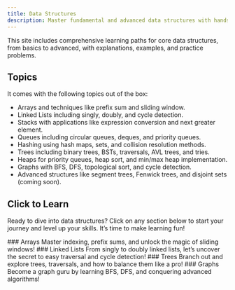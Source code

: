 ```yaml
---
title: Data Structures
description: Master fundamental and advanced data structures with hands-on learning.
---
```


This site includes comprehensive learning paths for core data structures, from basics to advanced, with explanations, examples, and practice problems.

## Topics
It comes with the following topics out of the box:

- Arrays and techniques like prefix sum and sliding window.
- Linked Lists including singly, doubly, and cycle detection.
- Stacks with applications like expression conversion and next greater element.
- Queues including circular queues, deques, and priority queues.
- Hashing using hash maps, sets, and collision resolution methods.
- Trees including binary trees, BSTs, traversals, AVL trees, and tries.
- Heaps for priority queues, heap sort, and min/max heap implementation.
- Graphs with BFS, DFS, topological sort, and cycle detection.
- Advanced structures like segment trees, Fenwick trees, and disjoint sets (coming soon).

## Click to Learn

Ready to dive into data structures? Click on any section below to start your journey and level up your skills. It’s time to make learning fun!

<div className="grid gap-4 mt-6">

<Card href="/docs/data-structures/arrays">
### Arrays
Master indexing, prefix sums, and unlock the magic of sliding windows!
</Card>

<Card href="/docs/data-structures/linked-lists">
### Linked Lists
From singly to doubly linked lists, let’s uncover the secret to easy traversal and cycle detection!
</Card>

<Card href="/docs/data-structures/trees">
### Trees
Branch out and explore trees, traversals, and how to balance them like a pro!
</Card>

<Card href="/docs/data-structures/graphs">
### Graphs
Become a graph guru by learning BFS, DFS, and conquering advanced algorithms!
</Card>

</div>
